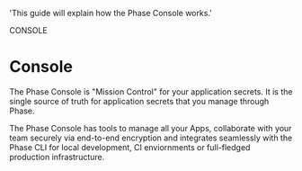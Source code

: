 
  'This guide will explain how the Phase Console works.'

<Tag variant="small">CONSOLE</Tag>

# Console

The Phase Console is "Mission Control" for your application secrets. It is the single source of truth for application secrets that you manage through Phase.

The Phase Console has tools to manage all your Apps, collaborate with your team securely via end-to-end encryption and integrates seamlessly with the Phase CLI for local development, CI enviornments or full-fledged production infrastructure.

<ConsoleFeatures />
